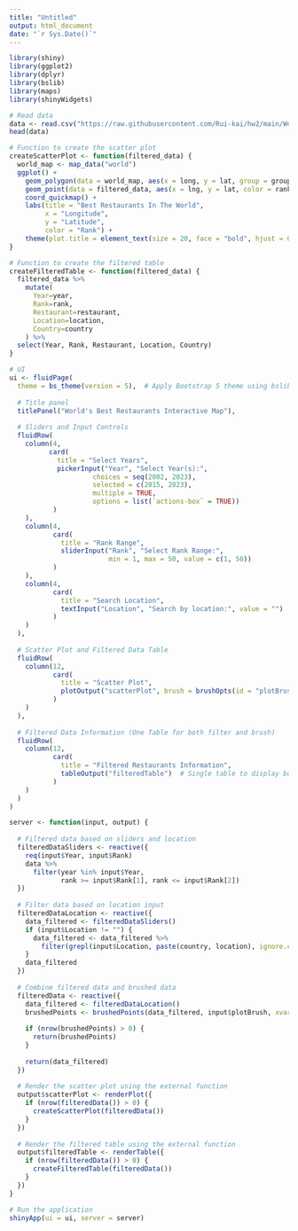 ```yaml
---
title: "Untitled"
output: html_document
date: "`r Sys.Date()`"
--- 
```



```r

library(shiny)
library(ggplot2)
library(dplyr)
library(bslib)
library(maps)
library(shinyWidgets)

# Read data
data <- read.csv("https://raw.githubusercontent.com/Rui-kai/hw2/main/WorldsBestRestaurants.csv")
head(data)

# Function to create the scatter plot
createScatterPlot <- function(filtered_data) {
  world_map <- map_data("world")
  ggplot() +
    geom_polygon(data = world_map, aes(x = long, y = lat, group = group), fill = "#D2B48C", color = "white") +
    geom_point(data = filtered_data, aes(x = lng, y = lat, color = rank), alpha = 0.6) +
    coord_quickmap() +
    labs(title = "Best Restaurants In The World",
         x = "Longitude",
         y = "Latitude",
         color = "Rank") +
    theme(plot.title = element_text(size = 20, face = "bold", hjust = 0.5))
}

# Function to create the filtered table
createFilteredTable <- function(filtered_data) {
  filtered_data %>% 
    mutate(
      Year=year,
      Rank=rank,
      Restaurant=restaurant,
      Location=location,
      Country=country
    ) %>%
  select(Year, Rank, Restaurant, Location, Country) 
}

# UI
ui <- fluidPage(
  theme = bs_theme(version = 5),  # Apply Bootstrap 5 theme using bslib
  
  # Title panel
  titlePanel("World's Best Restaurants Interactive Map"),
  
  # Sliders and Input Controls
  fluidRow(
    column(4, 
          card(
            title = "Select Years",
            pickerInput("Year", "Select Year(s):",
                     choices = seq(2002, 2023),
                     selected = c(2015, 2023),
                     multiple = TRUE,
                     options = list(`actions-box` = TRUE))
           )
    ),
    column(4,
           card(
             title = "Rank Range",
             sliderInput("Rank", "Select Rank Range:",
                         min = 1, max = 50, value = c(1, 50))
           )
    ),
    column(4,
           card(
             title = "Search Location",
             textInput("Location", "Search by location:", value = "")
           )
    )
  ),
  
  # Scatter Plot and Filtered Data Table
  fluidRow(
    column(12,
           card(
             title = "Scatter Plot",
             plotOutput("scatterPlot", brush = brushOpts(id = "plotBrush"))
           )
    )
  ),
  
  # Filtered Data Information (One Table for both filter and brush)
  fluidRow(
    column(12,
           card(
             title = "Filtered Restaurants Information",
             tableOutput("filteredTable")  # Single table to display both filtered and brushed data
           )
    )
  )
)

server <- function(input, output) {
  
  # Filtered data based on sliders and location
  filteredDataSliders <- reactive({
    req(input$Year, input$Rank)
    data %>%
      filter(year %in% input$Year, 
             rank >= input$Rank[1], rank <= input$Rank[2])
  })
  
  # Filter data based on location input
  filteredDataLocation <- reactive({
    data_filtered <- filteredDataSliders()
    if (input$Location != "") {
      data_filtered <- data_filtered %>% 
        filter(grepl(input$Location, paste(country, location), ignore.case = TRUE))
    }
    data_filtered
  })
  
  # Combine filtered data and brushed data
  filteredData <- reactive({
    data_filtered <- filteredDataLocation()
    brushedPoints <- brushedPoints(data_filtered, input$plotBrush, xvar = 'lng', yvar = 'lat')
    
    if (nrow(brushedPoints) > 0) {
      return(brushedPoints)
    }
    
    return(data_filtered)
  })
  
  # Render the scatter plot using the external function
  output$scatterPlot <- renderPlot({
    if (nrow(filteredData()) > 0) {
      createScatterPlot(filteredData())
    }
  })
  
  # Render the filtered table using the external function
  output$filteredTable <- renderTable({
    if (nrow(filteredData()) > 0) {
      createFilteredTable(filteredData())
    }
  })
}

# Run the application
shinyApp(ui = ui, server = server)

```


